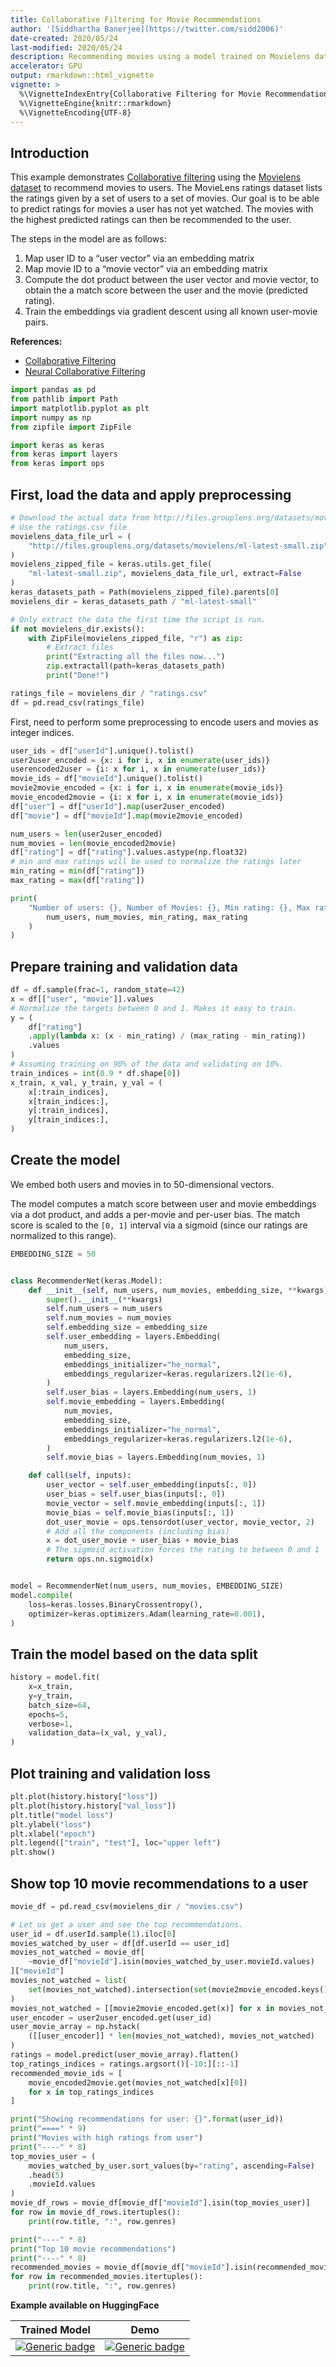 ```yaml
---
title: Collaborative Filtering for Movie Recommendations
author: '[Siddhartha Banerjee](https://twitter.com/sidd2006)'
date-created: 2020/05/24
last-modified: 2020/05/24
description: Recommending movies using a model trained on Movielens dataset.
accelerator: GPU
output: rmarkdown::html_vignette
vignette: >
  %\VignetteIndexEntry{Collaborative Filtering for Movie Recommendations}
  %\VignetteEngine{knitr::rmarkdown}
  %\VignetteEncoding{UTF-8}
---
```


## Introduction

This example demonstrates
[Collaborative filtering](https://en.wikipedia.org/wiki/Collaborative_filtering)
using the [Movielens dataset](https://www.kaggle.com/c/movielens-100k)
to recommend movies to users.
The MovieLens ratings dataset lists the ratings given by a set of users to a set of movies.
Our goal is to be able to predict ratings for movies a user has not yet watched.
The movies with the highest predicted ratings can then be recommended to the user.

The steps in the model are as follows:

1. Map user ID to a "user vector" via an embedding matrix
2. Map movie ID to a "movie vector" via an embedding matrix
3. Compute the dot product between the user vector and movie vector, to obtain
the a match score between the user and the movie (predicted rating).
4. Train the embeddings via gradient descent using all known user-movie pairs.

**References:**

- [Collaborative Filtering](https://dl.acm.org/doi/pdf/10.1145/371920.372071)
- [Neural Collaborative Filtering](https://dl.acm.org/doi/pdf/10.1145/3038912.3052569)

```python
import pandas as pd
from pathlib import Path
import matplotlib.pyplot as plt
import numpy as np
from zipfile import ZipFile

import keras as keras
from keras import layers
from keras import ops
```

## First, load the data and apply preprocessing

```python
# Download the actual data from http://files.grouplens.org/datasets/movielens/ml-latest-small.zip"
# Use the ratings.csv file
movielens_data_file_url = (
    "http://files.grouplens.org/datasets/movielens/ml-latest-small.zip"
)
movielens_zipped_file = keras.utils.get_file(
    "ml-latest-small.zip", movielens_data_file_url, extract=False
)
keras_datasets_path = Path(movielens_zipped_file).parents[0]
movielens_dir = keras_datasets_path / "ml-latest-small"

# Only extract the data the first time the script is run.
if not movielens_dir.exists():
    with ZipFile(movielens_zipped_file, "r") as zip:
        # Extract files
        print("Extracting all the files now...")
        zip.extractall(path=keras_datasets_path)
        print("Done!")

ratings_file = movielens_dir / "ratings.csv"
df = pd.read_csv(ratings_file)
```

First, need to perform some preprocessing to encode users and movies as integer indices.

```python
user_ids = df["userId"].unique().tolist()
user2user_encoded = {x: i for i, x in enumerate(user_ids)}
userencoded2user = {i: x for i, x in enumerate(user_ids)}
movie_ids = df["movieId"].unique().tolist()
movie2movie_encoded = {x: i for i, x in enumerate(movie_ids)}
movie_encoded2movie = {i: x for i, x in enumerate(movie_ids)}
df["user"] = df["userId"].map(user2user_encoded)
df["movie"] = df["movieId"].map(movie2movie_encoded)

num_users = len(user2user_encoded)
num_movies = len(movie_encoded2movie)
df["rating"] = df["rating"].values.astype(np.float32)
# min and max ratings will be used to normalize the ratings later
min_rating = min(df["rating"])
max_rating = max(df["rating"])

print(
    "Number of users: {}, Number of Movies: {}, Min rating: {}, Max rating: {}".format(
        num_users, num_movies, min_rating, max_rating
    )
)
```

## Prepare training and validation data

```python
df = df.sample(frac=1, random_state=42)
x = df[["user", "movie"]].values
# Normalize the targets between 0 and 1. Makes it easy to train.
y = (
    df["rating"]
    .apply(lambda x: (x - min_rating) / (max_rating - min_rating))
    .values
)
# Assuming training on 90% of the data and validating on 10%.
train_indices = int(0.9 * df.shape[0])
x_train, x_val, y_train, y_val = (
    x[:train_indices],
    x[train_indices:],
    y[:train_indices],
    y[train_indices:],
)
```

## Create the model

We embed both users and movies in to 50-dimensional vectors.

The model computes a match score between user and movie embeddings via a dot product,
and adds a per-movie and per-user bias. The match score is scaled to the `[0, 1]`
interval via a sigmoid (since our ratings are normalized to this range).

```python
EMBEDDING_SIZE = 50


class RecommenderNet(keras.Model):
    def __init__(self, num_users, num_movies, embedding_size, **kwargs):
        super().__init__(**kwargs)
        self.num_users = num_users
        self.num_movies = num_movies
        self.embedding_size = embedding_size
        self.user_embedding = layers.Embedding(
            num_users,
            embedding_size,
            embeddings_initializer="he_normal",
            embeddings_regularizer=keras.regularizers.l2(1e-6),
        )
        self.user_bias = layers.Embedding(num_users, 1)
        self.movie_embedding = layers.Embedding(
            num_movies,
            embedding_size,
            embeddings_initializer="he_normal",
            embeddings_regularizer=keras.regularizers.l2(1e-6),
        )
        self.movie_bias = layers.Embedding(num_movies, 1)

    def call(self, inputs):
        user_vector = self.user_embedding(inputs[:, 0])
        user_bias = self.user_bias(inputs[:, 0])
        movie_vector = self.movie_embedding(inputs[:, 1])
        movie_bias = self.movie_bias(inputs[:, 1])
        dot_user_movie = ops.tensordot(user_vector, movie_vector, 2)
        # Add all the components (including bias)
        x = dot_user_movie + user_bias + movie_bias
        # The sigmoid activation forces the rating to between 0 and 1
        return ops.nn.sigmoid(x)


model = RecommenderNet(num_users, num_movies, EMBEDDING_SIZE)
model.compile(
    loss=keras.losses.BinaryCrossentropy(),
    optimizer=keras.optimizers.Adam(learning_rate=0.001),
)
```

## Train the model based on the data split

```python
history = model.fit(
    x=x_train,
    y=y_train,
    batch_size=64,
    epochs=5,
    verbose=1,
    validation_data=(x_val, y_val),
)
```

## Plot training and validation loss

```python
plt.plot(history.history["loss"])
plt.plot(history.history["val_loss"])
plt.title("model loss")
plt.ylabel("loss")
plt.xlabel("epoch")
plt.legend(["train", "test"], loc="upper left")
plt.show()
```

## Show top 10 movie recommendations to a user

```python
movie_df = pd.read_csv(movielens_dir / "movies.csv")

# Let us get a user and see the top recommendations.
user_id = df.userId.sample(1).iloc[0]
movies_watched_by_user = df[df.userId == user_id]
movies_not_watched = movie_df[
    ~movie_df["movieId"].isin(movies_watched_by_user.movieId.values)
]["movieId"]
movies_not_watched = list(
    set(movies_not_watched).intersection(set(movie2movie_encoded.keys()))
)
movies_not_watched = [[movie2movie_encoded.get(x)] for x in movies_not_watched]
user_encoder = user2user_encoded.get(user_id)
user_movie_array = np.hstack(
    ([[user_encoder]] * len(movies_not_watched), movies_not_watched)
)
ratings = model.predict(user_movie_array).flatten()
top_ratings_indices = ratings.argsort()[-10:][::-1]
recommended_movie_ids = [
    movie_encoded2movie.get(movies_not_watched[x][0])
    for x in top_ratings_indices
]

print("Showing recommendations for user: {}".format(user_id))
print("====" * 9)
print("Movies with high ratings from user")
print("----" * 8)
top_movies_user = (
    movies_watched_by_user.sort_values(by="rating", ascending=False)
    .head(5)
    .movieId.values
)
movie_df_rows = movie_df[movie_df["movieId"].isin(top_movies_user)]
for row in movie_df_rows.itertuples():
    print(row.title, ":", row.genres)

print("----" * 8)
print("Top 10 movie recommendations")
print("----" * 8)
recommended_movies = movie_df[movie_df["movieId"].isin(recommended_movie_ids)]
for row in recommended_movies.itertuples():
    print(row.title, ":", row.genres)
```

**Example available on HuggingFace**

| Trained Model | Demo |
| :--: | :--: |
| [![Generic badge](https://img.shields.io/badge/%F0%9F%A4%97%20Model-Collaborative%20Filtering-black.svg)](https://huggingface.co/keras-io/collaborative-filtering-movielens) | [![Generic badge](https://img.shields.io/badge/%F0%9F%A4%97%20Spaces-Collaborative%20Filtering-black.svg)](https://huggingface.co/spaces/keras-io/collaborative-filtering-movielens) |
